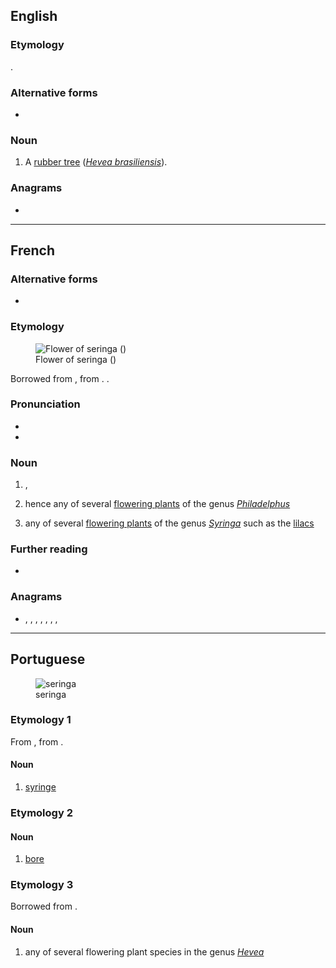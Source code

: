 ==English==

===Etymology===
{{bor|en|pt|seringa}}.

===Alternative forms===
* {{alter|en|serynga}}

===Noun===
{{en-noun}}

# A [[rubber tree]] (''[[Hevea brasiliensis]]'').

===Anagrams===
* {{anagrams|en|a=aeginrs|Aigners|Angries|Gainers|Gearins|Reagins|Searing|earings|erasing|gainers|inrages|raignes|reagins|regains|regians|reginas|searing}}

----

==French==

===Alternative forms===
* {{alt|fr|seringat|syringa}}

===Etymology===
[[File:Philadelphus_coronarius_MHNT.jpg|thumb|Flower of seringa ({{taxlink|Philadelphus coronarius|species}})]]

Borrowed from {{bor|fr|nl|sering}}, from {{der|fr|la|sȳrinx}}. {{doublet|fr|seringue}}.

===Pronunciation===
* {{fr-IPA}}
* {{audio|fr|LL-Q150 (fra)-Lyokoï-seringa.wav|Audio}}

===Noun===
{{fr-noun|m}}

# {{vern|sweet mock orange}}, {{taxlink|Philadelphus coronarius|species}}
#: {{syn|fr|jasmin des poètes|seringa ordinaire|seringa des jardins|seringa commun}}
# hence any of several [[flowering plant]]s of the genus ''[[Philadelphus]]''
# {{lb|fr|uncommon}} any of several [[flowering plant]]s of the genus ''[[Syringa]]'' such as the [[lilac]]s

===Further reading===
* {{R:TLFi}}

===Anagrams===
* {{l|fr|engrais}}, {{l|fr|graines}}, {{l|fr|ingéras}}, {{l|fr|régnais}}, {{l|fr|resigna}}, {{l|fr|résigna}}, {{l|fr|saigner}}, {{l|fr|signera}}

{{C|fr|Cornales order plants|Olive family plants}}

----

==Portuguese==
[[File:Syringe2.jpg|thumb|seringa]]

===Etymology 1===
From {{der|pt|ML.|syringa}}, from {{m|la|sȳrinx}}.

====Noun====
{{pt-noun|f}}

# [[syringe]]

===Etymology 2===

====Noun====
{{pt-noun|mf|old=1}}

# {{lb|pt|colloquial}} [[bore]] {{gloss|boring person}}

===Etymology 3===
Borrowed from {{bor|pt|nl|sering}}.

====Noun====
{{pt-noun|f}}

# {{lb|pt|Brazil}} any of several flowering plant species in the genus ''[[Hevea]]''
#: {{syn|pt|seringueira}}

{{C|pt|Medical equipment|Spurges}}